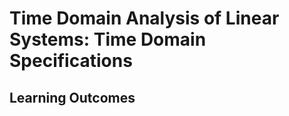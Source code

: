 # Time Domain Analysis of Linear Systems: Time Domain Specifications

## Learning Outcomes {.unnumbered}